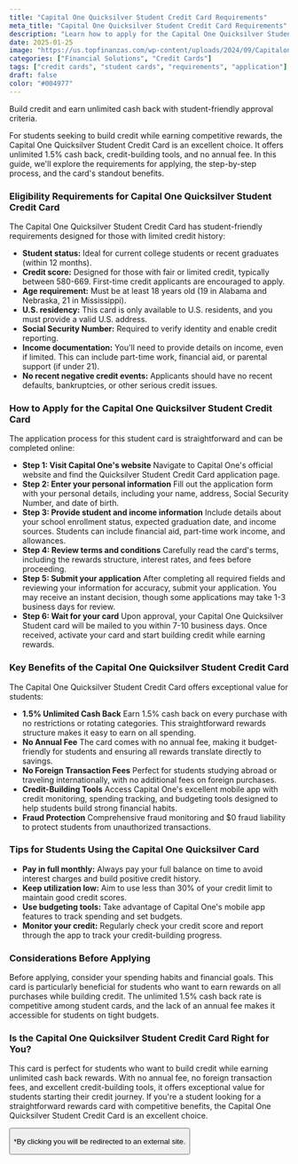 ```yaml
---
title: "Capital One Quicksilver Student Credit Card Requirements"
meta_title: "Capital One Quicksilver Student Credit Card Requirements"
description: "Learn how to apply for the Capital One Quicksilver Student Credit Card. Discover the eligibility requirements, application steps, and benefits for students."
date: 2025-01-25
image: "https://us.topfinanzas.com/wp-content/uploads/2024/09/Capitalone2.webp"
categories: ["Financial Solutions", "Credit Cards"]
tags: ["credit cards", "student cards", "requirements", "application"]
draft: false
color: "#004977"
---
```


Build credit and earn unlimited cash back with student-friendly approval criteria.

For students seeking to build credit while earning competitive rewards, the Capital One Quicksilver Student Credit Card is an excellent choice. It offers unlimited 1.5% cash back, credit-building tools, and no annual fee. In this guide, we'll explore the requirements for applying, the step-by-step process, and the card's standout benefits.

### Eligibility Requirements for Capital One Quicksilver Student Credit Card

The Capital One Quicksilver Student Credit Card has student-friendly requirements designed for those with limited credit history:

* **Student status:** Ideal for current college students or recent graduates (within 12 months).
* **Credit score:** Designed for those with fair or limited credit, typically between 580-669. First-time credit applicants are encouraged to apply.
* **Age requirement:** Must be at least 18 years old (19 in Alabama and Nebraska, 21 in Mississippi).
* **U.S. residency:** This card is only available to U.S. residents, and you must provide a valid U.S. address.
* **Social Security Number:** Required to verify identity and enable credit reporting.
* **Income documentation:** You'll need to provide details on income, even if limited. This can include part-time work, financial aid, or parental support (if under 21).
* **No recent negative credit events:** Applicants should have no recent defaults, bankruptcies, or other serious credit issues.

### How to Apply for the Capital One Quicksilver Student Credit Card

The application process for this student card is straightforward and can be completed online:

* **Step 1: Visit Capital One's website**
    Navigate to Capital One's official website and find the Quicksilver Student Credit Card application page.
* **Step 2: Enter your personal information**
    Fill out the application form with your personal details, including your name, address, Social Security Number, and date of birth.
* **Step 3: Provide student and income information**
    Include details about your school enrollment status, expected graduation date, and income sources. Students can include financial aid, part-time work income, and allowances.
* **Step 4: Review terms and conditions**
    Carefully read the card's terms, including the rewards structure, interest rates, and fees before proceeding.
* **Step 5: Submit your application**
    After completing all required fields and reviewing your information for accuracy, submit your application. You may receive an instant decision, though some applications may take 1-3 business days for review.
* **Step 6: Wait for your card**
    Upon approval, your Capital One Quicksilver Student card will be mailed to you within 7-10 business days. Once received, activate your card and start building credit while earning rewards.

### Key Benefits of the Capital One Quicksilver Student Credit Card

The Capital One Quicksilver Student Credit Card offers exceptional value for students:

* **1.5% Unlimited Cash Back**
    Earn 1.5% cash back on every purchase with no restrictions or rotating categories. This straightforward rewards structure makes it easy to earn on all spending.
* **No Annual Fee**
    The card comes with no annual fee, making it budget-friendly for students and ensuring all rewards translate directly to savings.
* **No Foreign Transaction Fees**
    Perfect for students studying abroad or traveling internationally, with no additional fees on foreign purchases.
* **Credit-Building Tools**
    Access Capital One's excellent mobile app with credit monitoring, spending tracking, and budgeting tools designed to help students build strong financial habits.
* **Fraud Protection**
    Comprehensive fraud monitoring and $0 fraud liability to protect students from unauthorized transactions.

### Tips for Students Using the Capital One Quicksilver Card

* **Pay in full monthly:** Always pay your full balance on time to avoid interest charges and build positive credit history.
* **Keep utilization low:** Aim to use less than 30% of your credit limit to maintain good credit scores.
* **Use budgeting tools:** Take advantage of Capital One's mobile app features to track spending and set budgets.
* **Monitor your credit:** Regularly check your credit score and report through the app to track your credit-building progress.

### Considerations Before Applying

Before applying, consider your spending habits and financial goals. This card is particularly beneficial for students who want to earn rewards on all purchases while building credit. The unlimited 1.5% cash back rate is competitive among student cards, and the lack of an annual fee makes it accessible for students on tight budgets.

### Is the Capital One Quicksilver Student Credit Card Right for You?

This card is perfect for students who want to build credit while earning unlimited cash back rewards. With no annual fee, no foreign transaction fees, and excellent credit-building tools, it offers exceptional value for students starting their credit journey. If you're a student looking for a straightforward rewards card with competitive benefits, the Capital One Quicksilver Student Credit Card is an excellent choice.

<Button label="See on Official Site" link="https://www.capitalone.com/credit-cards/quicksilver-student/" />

<p class="text-sm mt-2">*By clicking you will be redirected to an external site.</p>
